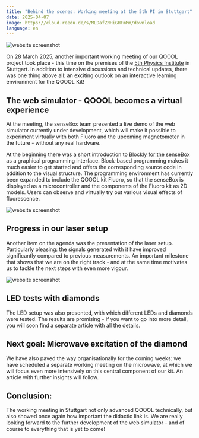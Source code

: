 ```yaml
---
title: "Behind the scenes: Working meeting at the 5th PI in Stuttgart"
date: 2025-04-07
image: https://cloud.reedu.de/s/MLDafZNHiGHFmMm/download
language: en
---
```


![website screenshot](https://cloud.reedu.de/s/MLDafZNHiGHFmMm/download)

On 28 March 2025, another important working meeting of our QOOOL project took place - this time on the premises of the [5th Physics Institute](https://www.pi5.uni-stuttgart.de/de/forschung/physik-und-ihre-didaktik/) in Stuttgart. In addition to intensive discussions and technical updates, there was one thing above all: an exciting outlook on an interactive learning environment for the QOOOL Kit!

## The web simulator - QOOOL becomes a virtual experience

At the meeting, the senseBox team presented a live demo of the web simulator currently under development, which will make it possible to experiment virtually with both Fluoro and the upcoming magnetometer in the future - without any real hardware.

At the beginning there was a short introduction to [Blockly for the senseBox](https://blockly.sensebox.de/) as a graphical programming interface. Block-based programming makes it much easier to get started and offers the corresponding source code in addition to the visual structure. The programming environment has currently been expanded to include the QOOOL kit Fluoro, so that the senseBox is displayed as a microcontroller and the components of the Fluoro kit as 2D models. Users can observe and virtually try out various visual effects of fluorescence.

![website screenshot](https://cloud.reedu.de/s/QZbBoe4RJQ2xtye/download)

## Progress in our laser setup

Another item on the agenda was the presentation of the laser setup. Particularly pleasing: the signals generated with it have improved significantly compared to previous measurements. An important milestone that shows that we are on the right track - and at the same time motivates us to tackle the next steps with even more vigour.

![website screenshot](https://cloud.reedu.de/s/P38oZMCDa3xzw6g/download)

## LED tests with diamonds

The LED setup was also presented, with which different LEDs and diamonds were tested. The results are promising - if you want to go into more detail, you will soon find a separate article with all the details.

## Next goal: Microwave excitation of the diamond

We have also paved the way organisationally for the coming weeks: we have scheduled a separate working meeting on the microwave, at which we will focus even more intensively on this central component of our kit. An article with further insights will follow.

## Conclusion:

The working meeting in Stuttgart not only advanced QOOOL technically, but also showed once again how important the didactic link is. We are really looking forward to the further development of the web simulator - and of course to everything that is yet to come!
